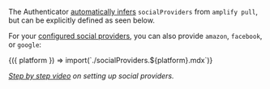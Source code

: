 

<Alert heading="Zero Configuration">

The Authenticator [automatically infers](#zero-configuration) `socialProviders` from `amplify pull`,
but can be explicitly defined as seen below.

</Alert>

For your [configured social providers](https://docs.amplify.aws/lib/auth/social/q/platform/js/), you can also provide `amazon`, `facebook`, or `google`:

<Fragment>
  {({ platform }) => import(`./socialProviders.${platform}.mdx`)}
</Fragment>

<Example>
  <SocialProviderDemo/>
</Example>

_[Step by step video](https://youtu.be/8KwZNn56F78) on setting up social providers._
